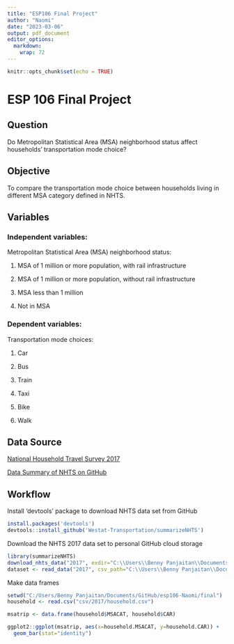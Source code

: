 ```yaml
---
title: "ESP106 Final Project"
author: "Naomi"
date: "2023-03-06"
output: pdf_document
editor_options: 
  markdown: 
    wrap: 72
---
```


```r
knitr::opts_chunk$set(echo = TRUE)
```

# ESP 106 Final Project

## Question

Do Metropolitan Statistical Area (MSA) neighborhood status affect
households' transportation mode choice?

## Objective

To compare the transportation mode choice between households living in
different MSA category defined in NHTS.

## Variables

### Independent variables:

Metropolitan Statistical Area (MSA) neighborhood status:

1.  MSA of 1 million or more population, with rail infrastructure

2.  MSA of 1 million or more population, without rail infrastructure

3.  MSA less than 1 million

4.  Not in MSA

### Dependent variables:

Transportation mode choices:

1.  Car

2.  Bus

3.  Train

4.  Taxi

5.  Bike

6.  Walk

## Data Source

[National Household Travel Survey 2017](https://nhts.ornl.gov/)

[Data Summary of NHTS on
GitHub](https://github.com/Westat-Transportation/summarizeNHTS.git)

## Workflow

Install 'devtools' package to download NHTS data set from GitHub

```r
install.packages('devtools')
devtools::install_github('Westat-Transportation/summarizeNHTS')
```

Download the NHTS 2017 data set to personal GitHub cloud storage

```r
library(summarizeNHTS)
download_nhts_data("2017", exdir="C:\\Users\\Benny Panjaitan\\Documents\\GitHub\\esp106-Naomi\\final")
dataset <- read_data("2017", csv_path="C:\\Users\\Benny Panjaitan\\Documents\\GitHub\\esp106-Naomi\\final")
```

Make data frames

```r
setwd("C:/Users/Benny Panjaitan/Documents/GitHub/esp106-Naomi/final")
household <- read.csv("csv/2017/household.csv")

msatrip <- data.frame(household$MSACAT, household$CAR)

ggplot2::ggplot(msatrip, aes(x=household.MSACAT, y=household.CAR)) +  
  geom_bar(stat="identity")
```

